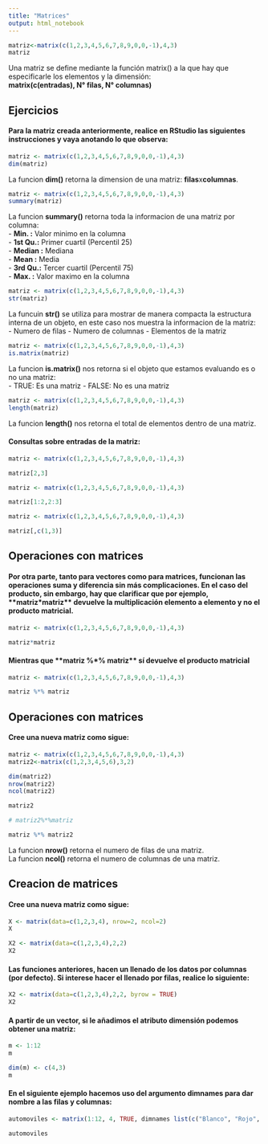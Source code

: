 ```yaml
---
title: "Matrices"
output: html_notebook
---
```



```r
matriz<-matrix(c(1,2,3,4,5,6,7,8,9,0,0,-1),4,3)
matriz
```
Una matriz se define mediante la función matrix() a la que hay que especificarle
los elementos y la dimensión: <br> **matrix(c(entradas), N° filas, N° columnas)**


## Ejercicios

#### Para la matriz creada anteriormente, realice en RStudio las siguientes instrucciones y vaya anotando lo que observa:

```r
matriz <- matrix(c(1,2,3,4,5,6,7,8,9,0,0,-1),4,3)
dim(matriz)
```
La funcion **dim()** retorna la dimension de una matriz: **filas**x**columnas**.

```r
matriz <- matrix(c(1,2,3,4,5,6,7,8,9,0,0,-1),4,3)
summary(matriz)
```
La funcion **summary()** retorna toda la informacion de una matriz por columna: <br>
- **Min.   :** Valor minimo en la columna <br>
- **1st Qu.:** Primer cuartil (Percentil 25) <br>
- **Median :** Mediana <br>
- **Mean   :** Media <br>
- **3rd Qu.:** Tercer cuartil (Percentil 75) <br>
- **Max.   :** Valor maximo en la columna <br>

```r
matriz <- matrix(c(1,2,3,4,5,6,7,8,9,0,0,-1),4,3)
str(matriz)
```
La funcuin **str()** se utiliza para mostrar de manera compacta la estructura interna de un objeto, en este caso nos muestra la informacion de la matriz: <br>
- Numero de filas
- Numero de columnas
- Elementos de la matriz

```r
matriz <- matrix(c(1,2,3,4,5,6,7,8,9,0,0,-1),4,3)
is.matrix(matriz)
```

La funcion **is.matrix()** nos retorna si el objeto que estamos evaluando es o no una matriz: <br>
- TRUE: Es una matriz
- FALSE: No es una matriz

```r
matriz <- matrix(c(1,2,3,4,5,6,7,8,9,0,0,-1),4,3)
length(matriz)
```
La funcion **length()** nos retorna el total de elementos dentro de una matriz.

#### Consultas sobre entradas de la matriz:

```r
matriz <- matrix(c(1,2,3,4,5,6,7,8,9,0,0,-1),4,3)

matriz[2,3]
```

```r
matriz <- matrix(c(1,2,3,4,5,6,7,8,9,0,0,-1),4,3)

matriz[1:2,2:3]
```

```r
matriz <- matrix(c(1,2,3,4,5,6,7,8,9,0,0,-1),4,3)

matriz[,c(1,3)]
```

## Operaciones con matrices

#### Por otra parte, tanto para vectores como para matrices, funcionan las operaciones suma y diferencia sin más complicaciones. En el caso del producto, sin embargo, hay que clarificar que por ejemplo, **matriz*matriz** devuelve la multiplicación elemento a elemento y no el producto matricial.

```r
matriz <- matrix(c(1,2,3,4,5,6,7,8,9,0,0,-1),4,3)

matriz*matriz
```

#### Mientras que **matriz %*% matriz** sí devuelve el producto matricial

```r
matriz <- matrix(c(1,2,3,4,5,6,7,8,9,0,0,-1),4,3)

matriz %*% matriz
```

## Operaciones con matrices

#### Cree una nueva matriz como sigue:

```r
matriz <- matrix(c(1,2,3,4,5,6,7,8,9,0,0,-1),4,3)
matriz2<-matrix(c(1,2,3,4,5,6),3,2)

dim(matriz2)
nrow(matriz2)
ncol(matriz2)

matriz2

# matriz2%*%matriz

matriz %*% matriz2
```
La funcion **nrow()** retorna el numero de filas de una matriz. <br>
La funcion **ncol()** retorna el numero de columnas de una matriz. <br>

## Creacion de matrices

#### Cree una nueva matriz como sigue:

```r
X <- matrix(data=c(1,2,3,4), nrow=2, ncol=2)
X
```

```r
X2 <- matrix(data=c(1,2,3,4),2,2)
X2
```

#### Las funciones anteriores, hacen un llenado de los datos por columnas (por defecto). Si interese hacer el llenado por filas, realice lo siguiente:

```r
X2 <- matrix(data=c(1,2,3,4),2,2, byrow = TRUE)
X2
```

#### A partir de un vector, si le añadimos el atributo dimensión podemos obtener una matriz:

```r
m <- 1:12
m

dim(m) <- c(4,3)
m
```

#### En el siguiente ejemplo hacemos uso del argumento dimnames para dar nombre a las filas y columnas:

```r
automoviles <- matrix(1:12, 4, TRUE, dimnames list(c("Blanco", "Rojo", "Negro", "Gris"),c("Toyota", "Audi", "Nissan")))

automoviles
```

